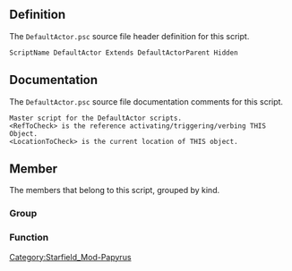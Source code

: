 {{Script_Object_Summary
| title = DefaultActor
| name = [[SFM:Script-DefaultActor|DefaultActor]]
| extends = [[SFM:Script-DefaultActorParent|DefaultActorParent]] → [[SFM:Script-Actor|Actor]] → [[SFM:Script-ObjectReference|ObjectReference]] → [[SFM:Script-Form|Form]] → [[SFM:Script-ScriptObject|ScriptObject]]
| flags = Hidden
}}


== Definition ==
The <code>DefaultActor.psc</code> source file header definition for this script.

<source lang="papyrus">
ScriptName DefaultActor Extends DefaultActorParent Hidden
</source>


== Documentation ==
The <code>DefaultActor.psc</code> source file documentation comments for this script.

<source>
Master script for the DefaultActor scripts.
<RefToCheck> is the reference activating/triggering/verbing THIS Object.
<LocationToCheck> is the current location of THIS object.
</source>


== Member ==
The members that belong to this script, grouped by kind.

=== Group ===
{{Script_Object_Member_Summary
| title = RefToCheck_Optional_Properties
| script = [[SFM:Script-DefaultActor|DefaultActor]]
| name = [[SFM:Script-DefaultActor/RefToCheck_Optional_Properties|RefToCheck_Optional_Properties]]
| kind = Group
| documentation = **************************************************************************************************************
*************************	   <BEGIN> RefToCheck And LocationToCheck Properties	  *************************
**************************************************************************************************************
}}

{{Script_Object_Member_Summary
| title = LocationToCheck_Optional_Properties
| script = [[SFM:Script-DefaultActor|DefaultActor]]
| name = [[SFM:Script-DefaultActor/LocationToCheck_Optional_Properties|LocationToCheck_Optional_Properties]]
| kind = Group
}}

=== Function ===
{{Script_Object_Member_Summary
| title = GetPlayerOnly
| script = [[SFM:Script-DefaultActor|DefaultActor]]
| name = [[SFM:Script-DefaultActor/GetPlayerOnly|GetPlayerOnly]]
| kind = Function
| returns = bool
| documentation = OVERRIDEN PARENT FUNCTONS
These function should usually return the value of the child script's property of the same name.
(We do this because different children will want different default values for that property and so need to define the property on themselves, but we want all the functions to live on the inital ancestor parent script.)
}}

{{Script_Object_Member_Summary
| title = GetReferencesToCheckAgainst
| script = [[SFM:Script-DefaultActor|DefaultActor]]
| name = [[SFM:Script-DefaultActor/GetReferencesToCheckAgainst|GetReferencesToCheckAgainst]]
| kind = Function
| returns = ObjectReference[]
}}

{{Script_Object_Member_Summary
| title = GetAliasesToCheckAgainst
| script = [[SFM:Script-DefaultActor|DefaultActor]]
| name = [[SFM:Script-DefaultActor/GetAliasesToCheckAgainst|GetAliasesToCheckAgainst]]
| kind = Function
| returns = ReferenceAlias[]
}}

{{Script_Object_Member_Summary
| title = GetFactionsToCheckAgainst
| script = [[SFM:Script-DefaultActor|DefaultActor]]
| name = [[SFM:Script-DefaultActor/GetFactionsToCheckAgainst|GetFactionsToCheckAgainst]]
| kind = Function
| returns = Faction[]
}}

{{Script_Object_Member_Summary
| title = GetLocationsToCheckAgainst
| script = [[SFM:Script-DefaultActor|DefaultActor]]
| name = [[SFM:Script-DefaultActor/GetLocationsToCheckAgainst|GetLocationsToCheckAgainst]]
| kind = Function
| returns = Location[]
}}

{{Script_Object_Member_Summary
| title = GetLocationAliasesToCheckAgainst
| script = [[SFM:Script-DefaultActor|DefaultActor]]
| name = [[SFM:Script-DefaultActor/GetLocationAliasesToCheckAgainst|GetLocationAliasesToCheckAgainst]]
| kind = Function
| returns = LocationAlias[]
}}

{{Script_Object_Member_Summary
| title = GetLocationMatchIfChild
| script = [[SFM:Script-DefaultActor|DefaultActor]]
| name = [[SFM:Script-DefaultActor/GetLocationMatchIfChild|GetLocationMatchIfChild]]
| kind = Function
| returns = bool
}}


[[Category:Starfield_Mod-Papyrus]]
